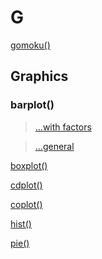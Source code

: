# G {-}

[gomoku()](https://linkedin-learning.pxf.io/rweekly_fun)

## Graphics {-}

### barplot() {-}

> [...with factors](https://linkedin-learning.pxf.io/rweekly_factor) 

>[...general](https://linkedin-learning.pxf.io/rweekly_barplot)

[boxplot()](https://linkedin-learning.pxf.io/rweekly_boxplot)

[cdplot()](https://linkedin-learning.pxf.io/rweekly_cdplot)

[coplot()](https://linkedin-learning.pxf.io/rweekly_coplot)

[hist()](linkedin-learning.pxf.io/rweekly_histogram)

[pie()](linkedin-learning.pxf.io/rweekly_piechart)

